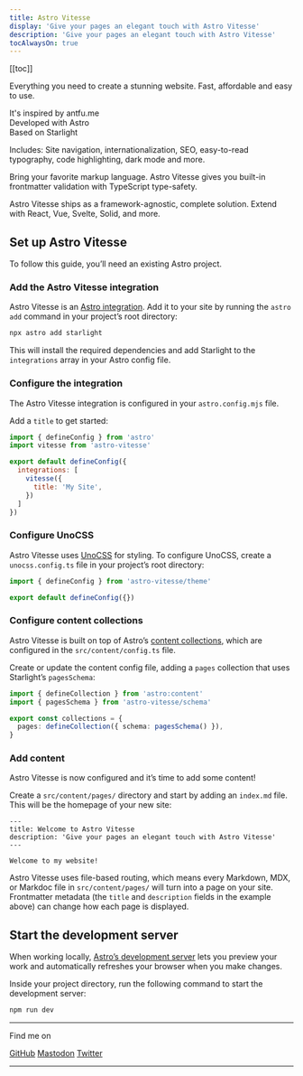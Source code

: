 ```yaml
---
title: Astro Vitesse
display: 'Give your pages an elegant touch with Astro Vitesse'
description: 'Give your pages an elegant touch with Astro Vitesse'
tocAlwaysOn: true
---
```



[[toc]]

Everything you need to create a stunning website. Fast, affordable and easy to use.

It's inspired by  <LinkWithIcon href="https://antfu.me" iconUrl="https://antfu.me/favicon.svg">antfu.me</LinkWithIcon> <br />
Developed with <LinkWithIcon href="https://astro.build" iconUrl="https://github.com/withastro.png">Astro</LinkWithIcon> <br />
Based on <LinkWithIcon href="https://starlight.astro.build" iconUrl="https://starlight.astro.build/favicon.svg">Starlight</LinkWithIcon>

<div class="class flex flex-col space-y-4">

<Card>

Includes: Site navigation, internationalization, SEO, easy-to-read typography, code highlighting, dark mode and more.

</Card>

<Card>

Bring your favorite markup language. Astro Vitesse gives you built-in frontmatter validation with TypeScript type-safety.

</Card>

<Card>

Astro Vitesse ships as a framework-agnostic, complete solution. Extend with React, Vue, Svelte, Solid, and more.

</Card>

</div>

## Set up Astro Vitesse

To follow this guide, you’ll need an existing Astro project.

### Add the Astro Vitesse integration

Astro Vitesse is an [Astro integration](https://docs.astro.build/en/guides/integrations-guide/). Add it to your site by running the `astro add` command in your project’s root directory:

```sh
npx astro add starlight
```

This will install the required dependencies and add Starlight to the `integrations` array in your Astro config file.

### Configure the integration

The Astro Vitesse integration is configured in your `astro.config.mjs` file.

Add a `title` to get started:

```js
import { defineConfig } from 'astro'
import vitesse from 'astro-vitesse'

export default defineConfig({
  integrations: [
    vitesse({
      title: 'My Site',
    })
  ]
})
```

### Configure UnoCSS

Astro Vitesse uses [UnoCSS](https://unocss.dev/) for styling. To configure UnoCSS, create a `unocss.config.ts` file in your project’s root directory:

```ts
import { defineConfig } from 'astro-vitesse/theme'

export default defineConfig({})
```

### Configure content collections

Astro Vitesse is built on top of Astro’s [content collections](https://docs.astro.build/en/guides/content-collections/), which are configured in the `src/content/config.ts` file.

Create or update the content config file, adding a `pages` collection that uses Starlight’s `pagesSchema`:

```ts
import { defineCollection } from 'astro:content'
import { pagesSchema } from 'astro-vitesse/schema'

export const collections = {
  pages: defineCollection({ schema: pagesSchema() }),
}
```

### Add content

Astro Vitesse is now configured and it’s time to add some content!

Create a `src/content/pages/` directory and start by adding an `index.md` file.
This will be the homepage of your new site:

```mdx
---
title: Welcome to Astro Vitesse
description: 'Give your pages an elegant touch with Astro Vitesse'
---

Welcome to my website!
```

Astro Vitesse uses file-based routing, which means every Markdown, MDX, or Markdoc file in `src/content/pages/` will turn into a page on your site. Frontmatter metadata (the `title` and `description` fields in the example above) can change how each page is displayed.

## Start the development server

When working locally, [Astro’s development server](https://docs.astro.build/en/reference/cli-reference/#astro-dev) lets you preview your work and automatically refreshes your browser when you make changes.

Inside your project directory, run the following command to start the development server:

```sh
npm run dev
```

<div class="flex-auto"></div>

---

Find me on

<p flex="~ gap-2 wrap" class="mt--2!">
  <a href="https://github.com/adrian-ub" target="_blank"><span op75 class="i-simple-icons-github" /> GitHub</a>
  <a href="https://elk.zone/mastodon.social/@adrianub" target="_blank"><span op75 class="i-ri-mastodon-fill" /> Mastodon</a>
  <a href="https://www.twitter.com/AdrianUB" target="_blank"><span op75 class="i-ri-twitter-x-fill" /> Twitter</a>
</p>

---

<SponsorButton />
